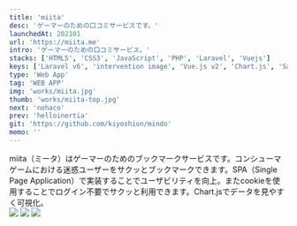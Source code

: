 ```yaml
---
title: 'miita'
desc: 'ゲーマーのための口コミサービスです。'
launchedAt: 202101
url: 'https://miita.me'
intro: 'ゲーマーのための口コミサービス。'
stacks: ['HTML5', 'CSS3', 'JavaScript', 'PHP', 'Laravel', 'Vuejs']
keys: ['Laravel v6', 'intervention image', 'Vue.js v2', 'Chart.js', 'Sass', 'BEM', 'VPS', 'LEMP', 'KUSANAGI', 'SPA' ]
type: 'Web App'
tag: 'WEB APP'
img: 'works/miita.jpg'
thumb: 'works/miita-top.jpg'
next: 'nohaco'
prev: 'helloinertia'
git: 'https://github.com/kiyoshion/mindo'
memo: ''
---
```


<div class='sm:my-20 my-8'>
miita（ミータ）はゲーマーのためのブックマークサービスです。コンシューマゲームにおける迷惑ユーザーをサクッとブックマークできます。SPA（Single Page Application）で実装することでユーザビリティを向上。またcookieを使用することでログイン不要でサクッと利用できます。Chart.jsでデータを見やすく可視化。
</div>

<img class='sm:my-20 my-8' src='/img/works/miita-sp-1.jpg' />
<img class='sm:my-20 my-8' src='/img/works/miita-top-1.jpg' />
<img class='sm:my-20 my-8' src='/img/works/miita-top-2.jpg' />
